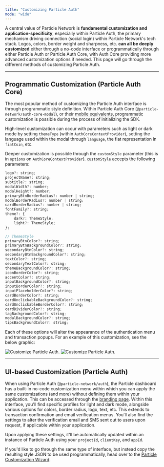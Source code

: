```yaml
---
title: "Customizing Particle Auth"
mode: "wide"
---
```


A central value of Particle Network is **fundamental customization and application-specificity**, especially within Particle Auth, the primary mechanism driving connection (social login) within Particle Network's tech stack. Logos, colors, border weight and sharpness, etc. **can all be deeply customized** either through a no-code interface or programmatically through either Particle Auth or Particle Auth Core, with Auth Core providing more advanced customization options if needed. This page will go through the different methods of customizing Particle Auth.

***

## Programmatic Customization (Particle Auth Core)

The most popular method of customizing the Particle Auth interface is through programmatic style definition. Within Particle Auth Core (`@particle-network/auth-core-modal`), or their [mobile equivalents](/resources/quickstart/waas/mobile-quickstart), programmatic customization is possible during the process of initializing the SDK.

High-level customization can occur with parameters such as light or dark mode by setting `themeType` (within `AuthCoreContextProvider`), setting the language used within the modal through `language`,  the fiat representation in `fiatCoin`, etc.

Deeper customization is possible through the `customStyle` parameter (this is in `options` on `AuthCoreContextProvider`). `customStyle` accepts the following parameters:

```javascript customStyle
logo?: string;
projectName?: string;
subtitle?: string;
modalWidth?: number;
modalHeight?: number;
primaryBtnBorderRadius?: number | string;
modalBorderRadius?: number | string;
cardBorderRadius?: number | string;
fontFamily?: string;
theme?: {
	dark?: ThemeStyle;
	light?: ThemeStyle;
};

// ThemeStyle
primaryBtnColor?: string;
primaryBtnBackgroundColor?: string;
secondaryBtnColor?: string;
secondaryBtnBackgroundColor?: string;
textColor?: string;
secondaryTextColor?: string;
themeBackgroundColor?: string;
iconBorderColor?: string;
accentColor?: string;
inputBackgroundColor?: string;
inputBorderColor?: string;
inputPlaceholderColor?: string;
cardBorderColor?: string;
cardUnclickableBackgroundColor?: string;
cardUnclickableBorderColor?: string;
cardDividerColor?: string;
tagBackgroundColor?: string;
modalBackgroundColor?: string;
tipsBackgroundColor?: string;
```

Each of these options will alter the appearance of the authentication menu and transaction popups. For an example of this customization, see the below graphic:

<img
  className="block dark:hidden"
  src="/resources/quickstart/customization/images/custom-auth.png"
  alt="Customize Particle Auth."
/>
<img
  className="hidden dark:block"
  src="/resources/quickstart/customization/images/custom-auth.png"
  alt="Customize Particle Auth."
/>

***

## UI-based Customization (Particle Auth)

When using Particle Auth (`@particle-network/auth`), the Particle dashboard has a built-in no-code customization menu within which you can apply the same customizations (and more) without defining them within your application. This can be accessed through the [branding page](https://dashboard.particle.network/#/branding). Within this interface, you'll find specific profiles for light and dark mode, alongside various options for colors, border radius, logo, text, etc. This extends to transaction confirmation and email verification menus. You'll also find the settings to alter the verification email and SMS sent out to users upon request, if applicable within your application.

Upon applying these settings, it'll be automatically updated within an instance of Particle Auth using your `projectId`, `clientKey`, and `appId`.

If you'd like to go through the same type of interface, but instead copy the resulting style JSON to be used programmatically, head over to the [Particle Customization Wizard](https://core-demo.particle.network/customize.html).